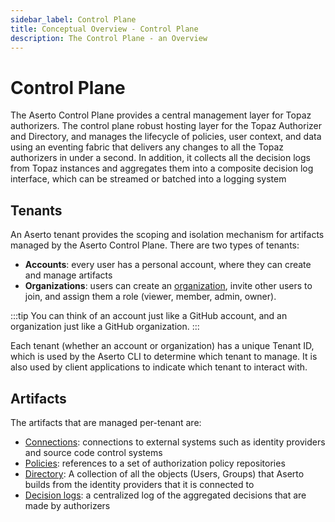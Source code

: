 ```yaml
---
sidebar_label: Control Plane
title: Conceptual Overview - Control Plane
description: The Control Plane - an Overview
---
```


# Control Plane

The Aserto Control Plane provides a central management layer for Topaz authorizers. The control plane robust hosting layer for the Topaz Authorizer and Directory, and manages the lifecycle of policies, user context, and data using an eventing fabric that delivers any changes to all the Topaz authorizers in under a second.  In addition, it collects all the decision logs from Topaz instances and aggregates them into a composite decision log interface, which can be streamed or batched into a logging system

## Tenants

An Aserto tenant provides the scoping and isolation mechanism for artifacts managed by the Aserto Control Plane. There 
are two types of tenants:
* **Accounts**: every user has a personal account, where they can create and manage artifacts
* **Organizations**: users can create an [organization](/docs/overview/organization), invite other users to join, and assign them a role (viewer, member, admin, owner).

:::tip
You can think of an account just like a GitHub account, and an organization just like a GitHub organization.
:::

Each tenant (whether an account or organization) has a unique Tenant ID, which is used by the Aserto CLI to determine which tenant to manage. 
It is also used by client applications to indicate which tenant to interact with.

## Artifacts

The artifacts that are managed per-tenant are:

- [Connections](/docs/overview/connections): connections to external systems such as identity providers and source code control systems
- [Policies](/docs/overview/policy): references to a set of authorization policy repositories
- [Directory](/docs/overview/directory): A collection of all the objects (Users, Groups) that Aserto builds from the identity providers that it is connected to
- [Decision logs](/docs/overview/decision-logs): a centralized log of the aggregated decisions that are made by authorizers

